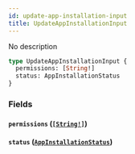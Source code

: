 ```yaml
---
id: update-app-installation-input
title: UpdateAppInstallationInput
---
```


No description

```graphql
type UpdateAppInstallationInput {
  permissions: [String!]
  status: AppInstallationStatus
}
```

### Fields

#### `permissions` ([`[String!]`](/docs/graphql/scalars/string))

#### `status` ([`AppInstallationStatus`](/docs/graphql/enums/app-installation-status))
